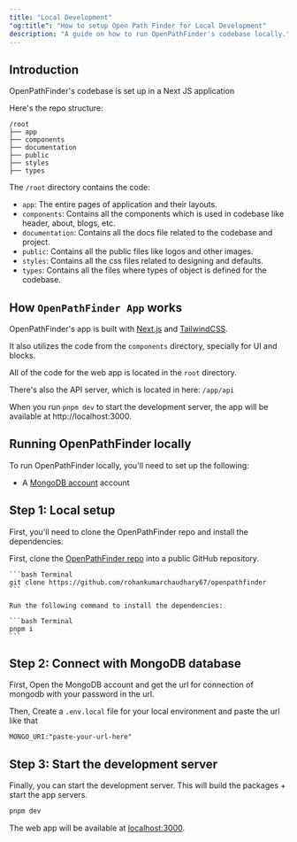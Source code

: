 ```yaml
---
title: "Local Development"
"og:title": "How to setup Open Path Finder for Local Development"
description: "A guide on how to run OpenPathFinder's codebase locally."
---
```


## Introduction

OpenPathFinder's codebase is set up in a Next JS application

Here's the repo structure:

```
/root
├── app
├── components
├── documentation
├── public
├── styles
├── types
```


The `/root` directory contains the code:

- `app`: The entire pages of application and their layouts.
- `components`: Contains all the components which is used in codebase like header, about, blogs, etc.
- `documentation`: Contains all the docs file related to the codebase and project.
- `public`: Contains all the public files like logos and other images.
- `styles`: Contains all the css files related to designing and defaults.
- `types`: Contains all the files where types of object is defined for the codebase.


## How `OpenPathFinder App` works

OpenPathFinder's app is built with [Next.js](https://nextjs.org) and [TailwindCSS](https://tailwindcss.com).

It also utilizes the code from the `components` directory, specially for UI and blocks.

All of the code for the web app is located in the `root` directory.

There's also the API server, which is located in here: `/app/api`

When you run `pnpm dev` to start the development server, the app will be available at http://localhost:3000.


## Running OpenPathFinder locally

To run OpenPathFinder locally, you'll need to set up the following:

- A [MongoDB account](https://www.mongodb.com/) account

## Step 1: Local setup

First, you'll need to clone the OpenPathFinder repo and install the dependencies.

<Steps>

  <Step title="Clone the repo">

First, clone the [OpenPathFinder repo](https://github.com/rohankumarchaudhary67/openpathfinder) into a public GitHub repository.

    ```bash Terminal
    git clone https://github.com/rohankumarchaudhary67/openpathfinder
    ```

  </Step>

  <Step title="Install dependencies">

    Run the following command to install the dependencies:

    ```bash Terminal
    pnpm i
    ```

  </Step>

</Steps>

## Step 2: Connect with MongoDB database

First, Open the MongoDB account and get the url for connection of mongodb with your password in the url.

Then, Create a `.env.local` file for your local environment and paste the url like that

```.env.local file
MONGO_URI:"paste-your-url-here"
```

## Step 3: Start the development server

Finally, you can start the development server. This will build the packages + start the app servers.

```bash Terminal
pnpm dev
```

The web app will be available at [localhost:3000](http://localhost:3000).
